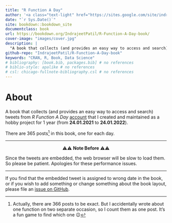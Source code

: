 ```yaml
--- 
title: "R Function A Day"
author: '<a class="text-light" href="https://sites.google.com/site/indrajeetspatilmorality/">Indrajeet Patil</a>'
date: "`r Sys.Date()`"
site: bookdown::bookdown_site
documentclass: book
url: https://bookdown.org/IndrajeetPatil/R-Function-A-Day-book/
cover-image: "images/cover.jpg"
description: |
  "A book that collects (and provides an easy way to access and search) tweets from *R Function A Day* [account](https://twitter.com/rfunctionaday) that I created and maintained as a hobby project for 1 year (from 24.01.2021 to 24.01.2022)."
github-repo: "IndrajeetPatil/R-Function-A-Day-book"
keywords: "CRAN, R, Book, Data Science"
# bibliography: [book.bib, packages.bib] # no references
# biblio-style: apalike # no references
# csl: chicago-fullnote-bibliography.csl # no references
---
```


# About {-}

A book that collects (and provides an easy way to access and search) tweets from *R Function A Day* [account](https://twitter.com/rfunctionaday) that I created and maintained as a hobby project for 1 year (from **24.01.2021** to **24.01.2022**).

There are 365 posts^[Actually, there are 366 posts to be exact. But I accidentally wrote about one function on two separate occasion, so I count them as one post. It's a fun game to find which one 😉] in this book, one for each day. 

---

<p align="center"> ⚠️⚠️  <b>Note Before</b>  ⚠️⚠️ </p>

Since the tweets are embedded, the web browser will be slow to load them. So please be patient.
Apologies for these performance issues.

---

If you find that the embedded tweet is assigned to wrong date in the book, or if you wish to add something or change something about the book layout, please file an [issue on GitHub](https://github.com/IndrajeetPatil/R-Function-A-Day-book/issues).
